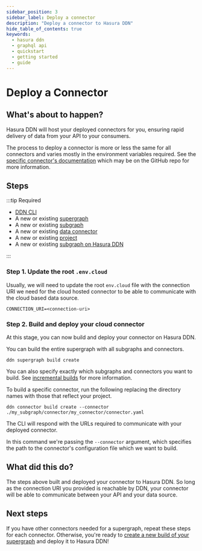 ```yaml
---
sidebar_position: 3
sidebar_label: Deploy a connector
description: "Deploy a connector to Hasura DDN"
hide_table_of_contents: true
keywords:
  - hasura ddn
  - graphql api
  - quickstart
  - getting started
  - guide
---
```



# Deploy a Connector

## What's about to happen?

Hasura DDN will host your deployed connectors for you, ensuring rapid delivery of data from your API to your consumers.

<Tabs groupId="deploy-connector" className="api-tabs">
  <TabItem value="PostgreSQL" label="PostgreSQL">

<PostgreSQL />

  </TabItem>
  <TabItem value="MongoDB" label="MongoDB">

<MongoDB />

  </TabItem>
  <TabItem value="ClickHouse" label="ClickHouse">

<ClickHouse />

  </TabItem>
  <TabItem value="TypeScript" label="TypeScript">

<TypeScript />

  </TabItem>
  <TabItem value="Python" label="Python">

<Python />

  </TabItem>

<TabItem value="Go" label="Go">

<Go />

  </TabItem>
  <TabItem value="OpenAPI" label="OpenAPI">

<OpenAPI />

  </TabItem>
  <TabItem value="GraphQL" label="GraphQL">

<GraphQL />

  </TabItem>
  <TabItem value="Other" label="Other">

The process to deploy a connector is more or less the same for all connectors and varies mostly in the environment
variables required. See the [specific connector's documentation](https://hasura.io/hub) which may be on the GitHub repo
for more information.

## Steps

:::tip Required

- [DDN CLI](/quickstart.mdx)
- A new or existing [supergraph](/quickstart.mdx)
- A new or existing [subgraph](/quickstart.mdx)
- A new or existing [data connector](/quickstart.mdx)
- A new or existing [project](/deployment/hasura-ddn/tutorial/01-create-a-project.mdx)
- A new or existing [subgraph on Hasura DDN](/deployment/hasura-ddn/tutorial/02-create-a-subgraph.mdx)

:::

### Step 1. Update the root `.env.cloud`

Usually, we will need to update the root `env.cloud` file with the connection URI we need for the cloud hosted connector
to be able to communicate with the cloud based data source.

```env title="For example, ./.env.cloud"
CONNECTION_URI=<connection-uri>
```

### Step 2. Build and deploy your cloud connector

At this stage, you can now build and deploy your connector on Hasura DDN.

You can build the entire supergraph with all subgraphs and connectors.

```ddn
ddn supergraph build create
```

You can also specify exactly which subgraphs and connectors you want to build. See
[incremental builds](/deployment/hasura-ddn/incremental-builds.mdx) for more information.

To build a specific connector, run the following replacing the directory names with those that reflect your project.

```ddn title="Taking care to update the path to your connector's configuration file, run:"
ddn connector build create --connector ./my_subgraph/connector/my_connector/connector.yaml
```

The CLI will respond with the URLs required to communicate with your deployed connector.

In this command we're passing the `--connector` argument, which specifies the path to the connector's configuration file
which we want to build.

## What did this do?

The steps above built and deployed your connector to Hasura DDN. So long as the connection URI you provided is reachable
by DDN, your connector will be able to communicate between your API and your data source.

## Next steps

If you have other connectors needed for a supergraph, repeat these steps for each connector. Otherwise, you're ready to
[create a new build of your supergraph](/deployment/hasura-ddn/tutorial/04-deploy-your-supergraph.mdx) and deploy it to
Hasura DDN!

  </TabItem>
</Tabs>
